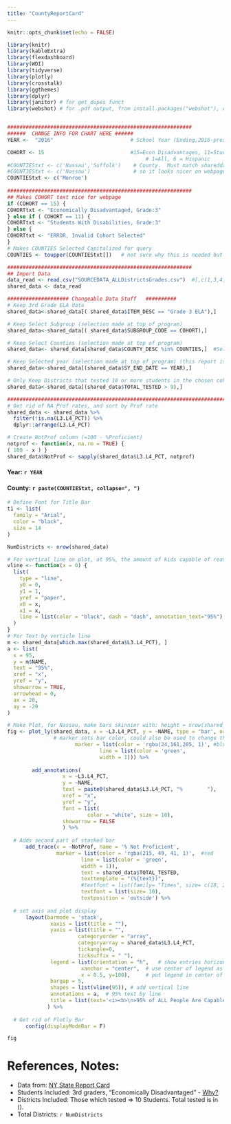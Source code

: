 ```yaml
---
title: "CountyReportCard"
---
```

```r
knitr::opts_chunk$set(echo = FALSE)

library(knitr)
library(kableExtra)
library(flexdashboard)
library(WDI)
library(tidyverse)
library(plotly)
library(crosstalk)
library(ggthemes)
library(dplyr)
library(janitor) # for get_dupes funct
library(webshot) # for .pdf output, from install.packages("webshot"), webshot::install_phantomjs()


############################################################
######  CHANGE INFO FOR CHART HERE ######
YEAR <-  "2016"                         # School Year (Ending,2016-present). No 2020 due to COVID

COHORT <- 15                            #15=Econ Disadvantages, 11=Students With Disabilities, 
                                             # 1=All, 6 = Hispanic
#COUNTIEStxt <- c('Nassau','Suffolk')    # County.  Must match shareddata, don't capitalize 
#COUNTIEStxt <- c('Nassau')              # so it looks nicer on webpage 
COUNTIEStxt <- c('Monroe')
                                             
############################################################
## Makes COHORT text nice for webpage
if (COHORT == 15) {
COHORTtxt <- "Economically Disadvantaged, Grade:3"
} else if ( COHORT == 11) {
COHORTtxt <- "Students With Disabilities, Grade:3"
} else {
COHORTtxt <- "ERROR, Invalid Cohort Selected"
}
# Makes COUNTIES Selected Capitalized for query
COUNTIES <- toupper(COUNTIEStxt[])   # not sure why this is needed but it is

############################################################
## Import Data
data_read <- read.csv("SOURCEDATA_ALLDistrictsGrades.csv")  #[,c(1,3,4,5,6,7,9,10,11,12,13,14,24)]
shared_data <- data_read

#################### Changeable Data Stuff   ##########
# Keep 3rd Grade ELA data 
shared_data<-shared_data[( shared_data$ITEM_DESC == "Grade 3 ELA"),]

# Keep Select Subgroup (selection made at top of program)
shared_data<-shared_data[( shared_data$SUBGROUP_CODE == COHORT),] 

# Keep Select Counties (selection made at top of program)
shared_data<- shared_data[shared_data$COUNTY_DESC %in% COUNTIES,]  #Selected Counties

# Keep Selected year (selection made at top of program) (this report is for 1 year report card)
shared_data<-shared_data[(shared_data$SY_END_DATE == YEAR),]

# Only Keep Districts that tested 10 or more students in the chosen cohort:
shared_data<-shared_data[(shared_data$TOTAL_TESTED > 9),]

#######################################################################
# Get rid of NA Prof rates, and sort by Prof rate
shared_data <- shared_data %>% 
  filter(!is.na(L3.L4_PCT)) %>% 
  dplyr::arrange(L3.L4_PCT) 

# Create NotProf column (=100 - %Proficient)
notprof <- function(x, na.rm = TRUE) {  
( 100 - x ) }
shared_data$NotProf <- sapply(shared_data$L3.L4_PCT, notprof)

```
#### Year: `r YEAR`  
#### County: `r paste(COUNTIEStxt, collapse=", ")`
<!-- #### Cohort: `r COHORTtxt`   -->
```r

# Define Font for Title Bar
t1 <- list(
  family = "Arial",
  color = "black",
  size = 14
)

NumDistricts <- nrow(shared_data)

# For vertical line on plot, at 95%, the amount of kids capable of reading
vline <- function(x = 0) {
  list(
    type = "line", 
    y0 = 0, 
    y1 = 1, 
    yref = "paper",
    x0 = x, 
    x1 = x, 
    line = list(color = "black", dash = "dash", annotation_text="95%")  #could use 'dotted instead of dash
  )
}
# For Text by verticle line
m <- shared_data[which.max(shared_data$L3.L4_PCT), ]
a <- list(
  x = 95,
  y = m$NAME,
  text = "95%",
  xref = "x",
  yref = "y",
  showarrow = TRUE,
  arrowhead = 0,
  ax = 20,
  ay = -20
)

# Make Plot, for Nassau, make bars skinnier with: height = nrow(shared_data)*22
fig <- plot_ly(shared_data, x = ~L3.L4_PCT, y = ~NAME, type = 'bar', orientation = 'h', name = '% Proficient', width = 900, height = nrow(shared_data)*25, 
               # marker sets bar color, could also be used to change the plot's hover info with ~paste("SomeText",~var) 
                      marker = list(color = 'rgba(24,161,205, 1)', #blue
                              line = list(color = 'green',
                              width = 1))) %>%
  
        add_annotations(
                  x = ~L3.L4_PCT,
                  y = ~NAME,
                  text = paste0(shared_data$L3.L4_PCT, "%        "),
                  xref = "x",
                  yref = "y",
                  font = list(
                          color = "white", size = 10),
                  showarrow = FALSE
                  ) %>%
                  
  # Adds second part of stacked bar
      add_trace(x = ~NotProf, name = '% Not Proficient',
                marker = list(color = 'rgba(215, 49, 41, 1)',  #red
                        line = list(color = 'green',
                        width = 1)),
                        text = shared_data$TOTAL_TESTED,
                        texttemplate = "(%{text})",
                        #textfont = list(family= "Times", size= c(18, 21, 20), color=,
                        textfont = list(size= 10),
                        textposition = 'outside') %>%
  
  # set axis and plot display
      layout(barmode = 'stack',
              xaxis = list(title = ""),
              yaxis = list(title = "", 
                       categoryorder = "array", 
                       categoryarray = shared_data$L3.L4_PCT, 
                       tickangle=0,
                       ticksuffix = " "),
              legend = list(orientation = "h",   # show entries horizontally
                        xanchor = "center",  # use center of legend as anchor
                        x = 0.5, y=100),     # put legend in center of x-axis, near top
              bargap = 5,
              shapes = list(vline(95)), # add vertical line
              annotations = a,  # 95% text by line
              title = list(text='<i><b>\n>95% of ALL People Are Capable of Reading</i></b>', font = t1, x = 0.75, y= .92)  # yanchor = 'top'
             ) %>% 
  
  # Get rid of Plotly Bar
      config(displayModeBar = F)  

fig

```
# References, Notes:  

* Data from: [NY State Report Card](https://data.nysed.gov/downloads.php)  
* Students Included: 3rd graders, "Economically Disadvantaged" - [Why?](https://www.careads.org/why-these-students) 
* Districts Included: Those which tested => 10 Students. Total tested is in ().   
* Total Districts: `r NumDistricts`  


